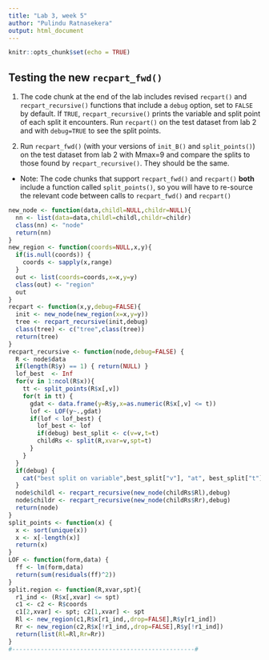 ```yaml
---
title: "Lab 3, week 5"
author: "Pulindu Ratnasekera"
output: html_document
---
```


```r
knitr::opts_chunk$set(echo = TRUE)
```

## Testing the new `recpart_fwd()`


1. The code chunk at the end of the lab includes revised `recpart()` and
`recpart_recursive()` functions that include a `debug`
option, set to `FALSE` by default. If `TRUE`, `recpart_recursive()`
prints the variable and split point of each split it 
encounters. Run `recpart()` on the test dataset from lab 2
and with `debug=TRUE` to see the split points.

2. Run `recpart_fwd()` (with your versions of `init_B()` and `split_points()`) on the test dataset from lab 2 with Mmax=9
and compare the splits to those found by `recpart_recursive()`.
They should be the same.

* Note: The code chunks that support `recpart_fwd()` 
and `recpart()` **both** include a function called `split_points()`,
so you will have to re-source the relevant code between calls
to  `recpart_fwd()` and `recpart()`


```r
new_node <- function(data,childl=NULL,childr=NULL){
  nn <- list(data=data,childl=childl,childr=childr)
  class(nn) <- "node"
  return(nn)
}
new_region <- function(coords=NULL,x,y){
  if(is.null(coords)) {
    coords <- sapply(x,range)
  }
  out <- list(coords=coords,x=x,y=y)
  class(out) <- "region"
  out
}
recpart <- function(x,y,debug=FALSE){
  init <- new_node(new_region(x=x,y=y))
  tree <- recpart_recursive(init,debug)
  class(tree) <- c("tree",class(tree))
  return(tree)
}
recpart_recursive <- function(node,debug=FALSE) {
  R <- node$data
  if(length(R$y) == 1) { return(NULL) }
  lof_best  <- Inf
  for(v in 1:ncol(R$x)){ 
    tt <- split_points(R$x[,v]) 
    for(t in tt) { 
      gdat <- data.frame(y=R$y,x=as.numeric(R$x[,v] <= t))
      lof <- LOF(y~.,gdat) 
      if(lof < lof_best) { 
        lof_best <- lof
        if(debug) best_split <- c(v=v,t=t)
        childRs <- split(R,xvar=v,spt=t) 
      }
    }
  } 
  if(debug) {
    cat("best split on variable",best_split["v"], "at", best_split["t"],"\n")
  }
  node$childl <- recpart_recursive(new_node(childRs$Rl),debug)
  node$childr <- recpart_recursive(new_node(childRs$Rr),debug)
  return(node)
}
split_points <- function(x) {
  x <- sort(unique(x))
  x <- x[-length(x)] 
  return(x)
}
LOF <- function(form,data) {
  ff <- lm(form,data)
  return(sum(residuals(ff)^2))
}
split.region <- function(R,xvar,spt){
  r1_ind <- (R$x[,xvar] <= spt)
  c1 <- c2 <- R$coords
  c1[2,xvar] <- spt; c2[1,xvar] <- spt 
  Rl <- new_region(c1,R$x[r1_ind,,drop=FALSE],R$y[r1_ind])
  Rr <- new_region(c2,R$x[!r1_ind,,drop=FALSE],R$y[!r1_ind])
  return(list(Rl=Rl,Rr=Rr))
}
#---------------------------------------------------#
```
